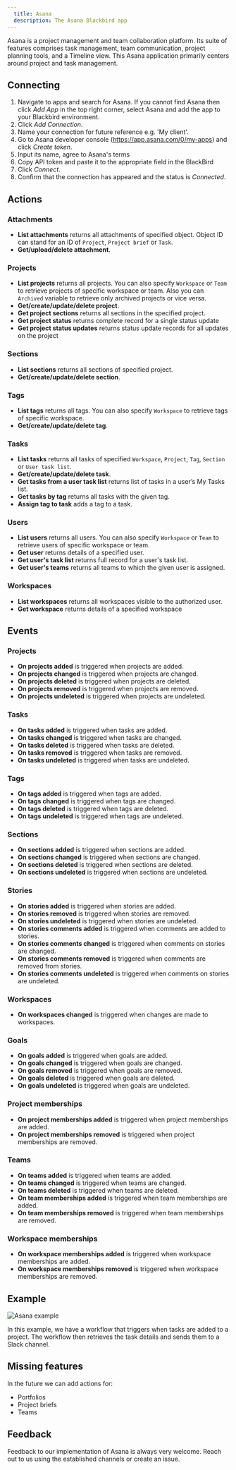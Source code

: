 ```yaml
---
  title: Asana
  description: The Asana Blackbird app
---
```


<LinkCard title="View on Github" target="_blank" href="https://github.com/bb-io/Asana" icon="github" />

Asana is a project management and team collaboration platform. Its suite of features comprises task management, team communication, project planning tools, and a Timeline view. This Asana application primarily centers around project and task management.

## Connecting

1.  Navigate to apps and search for Asana. If you cannot find Asana then click _Add App_ in the top right corner, select Asana and add the app to your Blackbird environment.
2.  Click _Add Connection_.
3.  Name your connection for future reference e.g. 'My client'.
4.  Go to Asana developer console (https://app.asana.com/0/my-apps) and click _Create token_.
5.  Input its name, agree to Asana's terms
6.  Copy API token and paste it to the appropriate field in the BlackBird
7.  Click _Connect_.
8.  Confirm that the connection has appeared and the status is _Connected_.

## Actions

### Attachments

- **List attachments** returns all attachments of specified object. Object ID can stand for an ID of `Project`, `Project brief` or `Task`.
- **Get/upload/delete attachment**.

### Projects

- **List projects** returns all projects. You can also specify `Workspace` or `Team` to retrieve projects of specific workspace or team. Also you can `Archived` variable to retrieve only archived projects or vice versa.
- **Get/create/update/delete project**.
- **Get project sections** returns all sections in the specified project.
- **Get project status** returns complete record for a single status update
- **Get project status updates** returns status update records for all updates on the project

### Sections

- **List sections** returns all sections of specified project.
- **Get/create/update/delete section**.

### Tags

- **List tags** returns all tags. You can also specify `Workspace` to retrieve tags of specific workspace.
- **Get/create/update/delete tag**.

### Tasks

- **List tasks** returns all tasks of specified `Workspace`, `Project`, `Tag`, `Section` or `User task list`.
- **Get/create/update/delete task**.
- **Get tasks from a user task list** returns list of tasks in a user’s My Tasks list.
- **Get tasks by tag** returns all tasks with the given tag.
- **Assign tag to task** adds a tag to a task.

### Users

- **List users** returns all users. You can also specify `Workspace` or `Team` to retrieve users of specific workspace or team.
- **Get user** returns details of a specified user.
- **Get user's task list** returns full record for a user's task list.
- **Get user's teams** returns all teams to which the given user is assigned.

### Workspaces

- **List workspaces** returns all workspaces visible to the authorized user.
- **Get workspace** returns details of a specified workspace

## Events

### Projects 
- **On projects added** is triggered when projects are added.
- **On projects changed** is triggered when projects are changed.
- **On projects deleted** is triggered when projects are deleted.
- **On projects removed** is triggered when projects are removed.
- **On projects undeleted** is triggered when projects are undeleted.

### Tasks

- **On tasks added** is triggered when tasks are added.
- **On tasks changed** is triggered when tasks are changed.
- **On tasks deleted** is triggered when tasks are deleted.
- **On tasks removed** is triggered when tasks are removed.
- **On tasks undeleted** is triggered when tasks are undeleted.

### Tags

- **On tags added** is triggered when tags are added.
- **On tags changed** is triggered when tags are changed.
- **On tags deleted** is triggered when tags are deleted.
- **On tags undeleted** is triggered when tags are undeleted.

### Sections

- **On sections added** is triggered when sections are added.
- **On sections changed** is triggered when sections are changed.
- **On sections deleted** is triggered when sections are deleted.
- **On sections undeleted** is triggered when sections are undeleted.

### Stories

- **On stories added** is triggered when stories are added.
- **On stories removed** is triggered when stories are removed.
- **On stories undeleted** is triggered when stories are undeleted.
- **On stories comments added** is triggered when comments are added to stories.
- **On stories comments changed** is triggered when comments on stories are changed.
- **On stories comments removed** is triggered when comments are removed from stories.
- **On stories comments undeleted** is triggered when comments on stories are undeleted.

### Workspaces

- **On workspaces changed** is triggered when changes are made to workspaces.

### Goals

- **On goals added** is triggered when goals are added.
- **On goals changed** is triggered when goals are changed.
- **On goals removed** is triggered when goals are removed.
- **On goals deleted** is triggered when goals are deleted.
- **On goals undeleted** is triggered when goals are undeleted.

### Project memberships

- **On project memberships added** is triggered when project memberships are added.
- **On project memberships removed** is triggered when project memberships are removed.

### Teams

- **On teams added** is triggered when teams are added.
- **On teams changed** is triggered when teams are changed.
- **On teams deleted** is triggered when teams are deleted.
- **On team memberships added** is triggered when team memberships are added.
- **On team memberships removed** is triggered when team memberships are removed.

### Workspace memberships

- **On workspace memberships added** is triggered when workspace memberships are added.
- **On workspace memberships removed** is triggered when workspace memberships are removed.

## Example

![Asana example](https://raw.githubusercontent.com/bb-io/Asana/main//README/images/example.png)

In this example, we have a workflow that triggers when tasks are added to a project. The workflow then retrieves the task details and sends them to a Slack channel.

## Missing features

In the future we can add actions for:

- Portfolios
- Project briefs
- Teams

## Feedback

Feedback to our implementation of Asana is always very welcome. Reach out to us using the established channels or create an issue.

